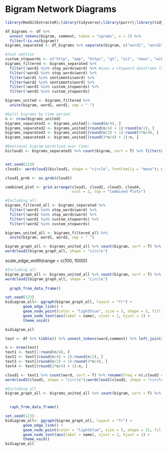# **Bigram Network Diagrams**
```r
library(RedditExtractoR);library(tidyverse);library(purrr);library(tidytext); library(wordcloud2); library(textdata); library(syuzhet); library(gridExtra); library(gridGraphics); library(ggplotify); library(plotly)
```


```r
df_bigrams <- df %>%
  unnest_tokens(bigram, comment, token = "ngrams", n = 2) %>%
  filter(!is.na(bigram))
bigrams_separated <- df_bigrams %>% separate(bigram, c("word1", "word2"), sep = " ")
```

```r
#Just emotion
custom_stopwords <- c("http", "amp", "https", "gt", "xit", "news", "wiki", "makes", "mail")
bigrams_filtered <- bigrams_separated %>%
  filter(!word1 %in% stop_words$word) %>% #uses a stopword dataframe from the tidytext package
  filter(!word2 %in% stop_words$word) %>% 
  filter(word1 %in% sentiments$word) %>% 
  filter(word2 %in% sentiments$word) %>% 
  filter(!word1 %in% custom_stopwords) %>% 
  filter(!word2 %in% custom_stopwords) 

bigrams_united <- bigrams_filtered %>%
  unite(bigram, word1, word2, sep = " ")

#Split bigrams by time period
n <- nrow(bigrams_united)
bigrams_separated1 <- bigrams_united[1:round(n/4), ]
bigrams_separated2 <- bigrams_united[(round(n/4) + 1):round(n/2), ]
bigrams_separated3 <- bigrams_united[(round(n/2) + 1):round(3*n/4), ]
bigrams_separated4 <- bigrams_united[(round(3*n/4) + 1):n, ]
```

```r
#Emotional bigram wordcloud over time: 
bicloud1 <- bigrams_separated1 %>% count(bigram, sort = T) %>% filter(n > 5); bicloud2<- bigrams_separated2 %>% count(bigram, sort = T) %>% filter(n > 5); bicloud3 <- bigrams_separated3 %>% count(bigram, sort = T) %>% filter(n > 5); bicloud4 <- bigrams_separated4 %>% count(bigram, sort = T) %>% filter(n > 5) #Converting the 4 split bigrams into a wordcloudable format. 


set.seed(123)
cloud1<- wordcloud2(bicloud1, shape = "circle", fontFamily = "mono"); cloud2<- wordcloud2(bicloud2, shape = "circle", fontFamily = "mono"); cloud3<- wordcloud2(bicloud3, shape = "circle", fontFamily = "mono"); cloud4 <- wordcloud2(bicloud4, shape = "circle", fontFamily = "mono") #Convert into 4 word clouds over time. 

cloud1_grob <- as.grob(cloud1)

combined_plot <- grid.arrange(cloud1, cloud2, cloud3, cloud4,
                              ncol = 2, top = "Combined Plots")

```

```r
#Including all
bigrams_filtered_all <- bigrams_separated %>%
  filter(!word1 %in% stop_words$word) %>%
  filter(!word2 %in% stop_words$word) %>% 
  filter(!word1 %in% custom_stopwords) %>% 
  filter(!word2 %in% custom_stopwords) 

bigrams_united_all <- bigrams_filtered_all %>%
  unite(bigram, word1, word2, sep = " ")
```

```r
bigram_graph_all <- bigrams_united_all %>% count(bigram, sort = T) %>% filter(n > 100)
wordcloud2(bigram_graph_all, shape = "circle")
```

scale_edge_width(range = c(100, 1000))

```r
#Including all
bigram_graph_all <- bigrams_united_all %>% count(bigram, sort = T) %>% filter(n > 100)
wordcloud2(bigram_graph_all, shape = "circle")
  
  graph_from_data_frame()

set.seed(123)
bidiagram_all<- ggraph(bigram_graph_all, layout = "fr") +
        geom_edge_link() +
        geom_node_point(color = "lightblue", size = 5, shape = 5, fill = "white") +
        geom_node_text(aes(label = name), vjust = 1, hjust = 1) +
        theme_void()

bidiagram_all

text <- df %>% tibble() %>% unnest_tokens(word,comment) %>% left_join(sentiments, by = "word") %>% filter(!is.na(value) & value != 0) %>% anti_join(stop_words, by = "word") %>% anti_join(dfcustomstop_words, by = "word") %>% arrange(timestamp)

n <- nrow(text)
text1 <- text[1:round(n/4), ]
text2 <- text[(round(n/4) + 1):round(n/2), ]
text3 <- text[(round(n/2) + 1):round(3*n/4), ]
text4 <- text[(round(3*n/4) + 1):n, ]

cloud1 <- text1 %>% count(word, sort = T) %>% rename(freq = n);cloud2 <- text2 %>% count(word, sort = T) %>% rename(freq = n);cloud3 <- text3 %>% count(word, sort = T) %>% rename(freq = n);cloud4 <- text4 %>% count(word, sort = T) %>% rename(freq = n)
wordcloud2(cloud1, shape = "circle");wordcloud2(cloud2, shape = "circle"); wordcloud2(cloud3, shape = "circle"); wordcloud2(cloud4, shape = "circle")

```

```r
#Including all
bigram_graph_all <- bigrams_united_all %>% count(bigram, sort = T) %>% filter(n > 100)

  
  raph_from_data_frame()

set.seed(123)
bidiagram_all<- ggraph(bigram_graph_all, layout = "fr") +
        geom_edge_link() +
        geom_node_point(color = "lightblue", size = 5, shape = 21, fill = "white") +
        geom_node_text(aes(label = name), vjust = 1, hjust = 1) +
        theme_void()
bidiagram_all
```